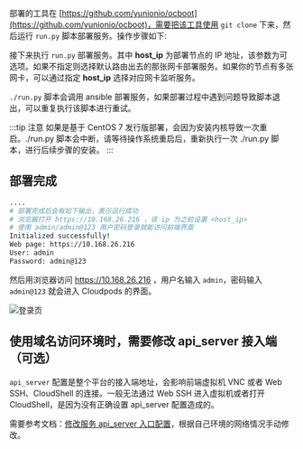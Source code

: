 
部署的工具在 [https://github.com/yunionio/ocboot](https://github.com/yunionio/ocboot)，需要把该工具使用 `git clone` 下来，然后运行 `run.py` 脚本部署服务。操作步骤如下:

<OcbootClone />

接下来执行 `run.py` 部署服务。其中 **host_ip** 为部署节点的 IP 地址，该参数为可选项。如果不指定则选择默认路由出去的那张网卡部署服务。如果你的节点有多张网卡，可以通过指定 **host_ip** 选择对应网卡监听服务。


<OcbootRun productVersion={props.productVersion} />

`./run.py` 脚本会调用 ansible 部署服务，如果部署过程中遇到问题导致脚本退出，可以重复执行该脚本进行重试。

:::tip 注意
如果是基于 CentOS 7 发行版部署，会因为安装内核导致一次重启。./run.py 脚本会中断，请等待操作系统重启后，重新执行一次 ./run.py 脚本，进行后续步骤的安装。
:::

## 部署完成

```bash
....
# 部署完成后会有如下输出，表示运行成功
# 浏览器打开 https://10.168.26.216 ，该 ip 为之前设置 <host_ip>
# 使用 admin/admin@123 用户密码登录就能访问前端界面
Initialized successfully!
Web page: https://10.168.26.216
User: admin
Password: admin@123
```

然后用浏览器访问 https://10.168.26.216 ，用户名输入 `admin`，密码输入 `admin@123` 就会进入 Cloudpods 的界面。

![登录页](../images/index.png)

## 使用域名访问环境时，需要修改 api_server 接入端（可选）

`api_server` 配置是整个平台的接入端地址，会影响前端虚拟机 VNC 或者 Web SSH、CloudShell 的连接。一般无法通过 Web SSH 进入虚拟机或者打开 CloudShell，是因为没有正确设置 api_server 配置造成的。

需要参考文档：[修改服务 api_server 入口配置](../../operations/fe/config-ssl-certs#change-api-server-via-climc)，根据自己环境的网络情况手动修改。
